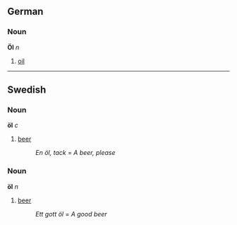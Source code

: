 ==German==
===Noun===

'''Öl''' ''n''

# [[oil]]

----

==Swedish==
===Noun===
'''öl''' ''c''

# [[beer]]
#: ''En öl, tack'' = '' A beer, please''


===Noun===
'''öl''' ''n''

#[[beer]]
#: ''Ett gott öl'' = ''A good beer''